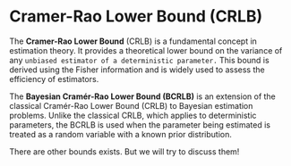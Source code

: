 # Cramer-Rao Lower Bound (CRLB)

The **Cramer-Rao Lower Bound** (CRLB) is a fundamental concept in estimation theory. It provides a theoretical lower bound on the variance of any `unbiased estimator of a deterministic parameter.` This bound is derived using the Fisher information and is widely used to assess the efficiency of estimators.

The **Bayesian Cramér-Rao Lower Bound (BCRLB)** is an extension of the classical Cramér-Rao Lower Bound (CRLB) to Bayesian estimation problems. Unlike the classical CRLB, which applies to deterministic parameters, the BCRLB is used when the parameter being estimated is treated as a random variable with a known prior distribution.

There are other bounds exists. But we will try to discuss them!

